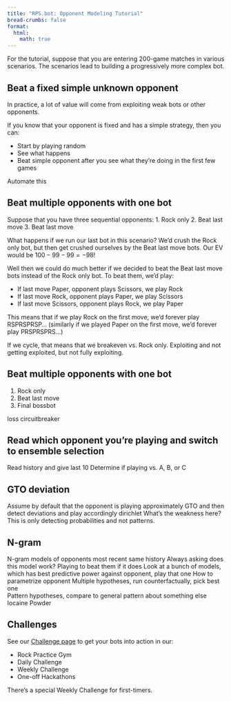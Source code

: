 ```yaml
---
title: "RPS.bot: Opponent Modeling Tutorial"
bread-crumbs: false
format:
  html:
    math: true
---
```

For the tutorial, suppose that you are entering 200-game matches in various scenarios. The scenarios lead to building a progressively more complex bot. 

## Beat a fixed simple unknown opponent
In practice, a lot of value will come from exploiting weak bots or other opponents. 

If you know that your opponent is fixed and has a simple strategy, then you can: 

- Start by playing random
- See what happens
- Beat simple opponent after you see what they're doing in the first few games

Automate this 

## Beat multiple opponents with one bot
Suppose that you have three sequential opponents: 
1. Rock only
2. Beat last move
3. Beat last move

What happens if we run our last bot in this scenario? We'd crush the Rock only bot, but then get crushed ourselves by the Beat last move bots. Our EV would be $100 - 99 - 99 = -98$! 

Well then we could do much better if we decided to beat the Beat last move bots instead of the Rock only bot. To beat them, we'd play: 

- If last move Paper, opponent plays Scissors, we play Rock
- If last move Rock, opponent plays Paper, we play Scissors
- If last move Scissors, opponent plays Rock, we play Paper

This means that if we play Rock on the first move, we'd forever play RSPRSPRSP... (similarly if we played Paper on the first move, we'd forever play PRSPRSPRS...)

If we cycle, that means that we breakeven vs. Rock only. Exploiting and not getting exploited, but not fully exploiting. 



## Beat multiple opponents with one bot
1. Rock only
2. Beat last move
3. Final bossbot

loss circuitbreaker 

## Read which opponent you're playing and switch to ensemble selection
Read history and give last 10
Determine if playing vs. A, B, or C

## GTO deviation
Assume by default that the opponent is playing approximately GTO and then detect deviations and play accordingly
dirichlet 
What's the weakness here? This is only detecting probabilities and not patterns. 

## N-gram 
N-gram models of opponents
most recent same history
Always asking does this model work? 
Playing to beat them if it does
Look at a bunch of models, which has best predictive power against opponent, play that one
How to parametrize opponent
Multiple hypotheses, run counterfactually, pick best one  
Pattern hypotheses, compare to general pattern about something else
Iocaine Powder

## Challenges
See our [Challenge page](rpsbotchallenge.qmd) to get your bots into action in our:

- Rock Practice Gym 
- Daily Challenge
- Weekly Challenge
- One-off Hackathons

There's a special Weekly Challenge for first-timers.